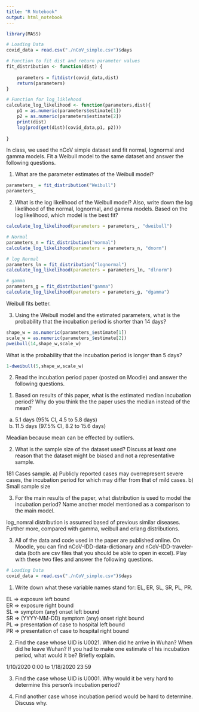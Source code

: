 ```yaml
---
title: "R Notebook"
output: html_notebook
---
```


```r
library(MASS)

# Loading Data
covid_data = read.csv("./nCoV_simple.csv")$days

# Function to fit dist and return parameter values
fit_distribution <- function(dist) {
  
    parameters = fitdistr(covid_data,dist)
    return(parameters)
}

# Function for log_liklehood
calculate_log_likelihood <- function(parameters,dist){
    p1 = as.numeric(parameters$estimate[1])
    p2 = as.numeric(parameters$estimate[2])
    print(dist)
    log(prod(get(dist)(covid_data,p1, p2)))
  
}
```

In class, we used the nCoV simple dataset and fit normal, lognormal and gamma models. Fit a Weibull model to the same dataset and answer the following questions.

(1)	What are the parameter estimates of the Weibull model?

```r
parameters_ = fit_distribution("Weibull")
parameters_

```

(2)	What is the log likelihood of the Weibull model? Also, write down the log likelihood of the normal, lognormal, and gamma models. Based on the log likelihood, which model is the best fit?

```r
calculate_log_likelihood(parameters = parameters_, "dweibull")

# Normal 
parameters_n = fit_distribution("normal")
calculate_log_likelihood(parameters = parameters_n, "dnorm")

# log Normal 
parameters_ln = fit_distribution("lognormal")
calculate_log_likelihood(parameters = parameters_ln, "dlnorm")

# gamma
parameters_g = fit_distribution("gamma")
calculate_log_likelihood(parameters = parameters_g, "dgamma")


```
Weibull fits better.

(3)	Using the Weibull model and the estimated parameters, 
what is the probability that the incubation period is shorter than 14 days? 

```r
shape_w = as.numeric(parameters_$estimate[1])
scale_w = as.numeric(parameters_$estimate[2])
pweibull(14,shape_w,scale_w)
```
What is the probability that the incubation period is longer than 5 days?
```r
1-dweibull(5,shape_w,scale_w)
```
2.	Read the incubation period paper (posted on Moodle) and answer the following questions.

(1)	Based on results of this paper, what is the estimated median incubation period? Why do you think the the paper uses the median instead of the mean?

a) 5.1 days (95% CI, 4.5 to 5.8 days)
b) 11.5 days (97.5% CI, 8.2 to 15.6 days)

Meadian because mean can be effected by outliers.

(2)	What is the sample size of the dataset used? Discuss at least one reason that the dataset might be biased and not a representative sample.

181 Cases sample.
a) Publicly reported cases may overrepresent severe cases, the incubation period for which may differ from that of mild cases.
b) Small sample size

(3)	For the main results of the paper, what distribution is used to model the incubation period? Name another model mentioned as a comparison to the main model.

log_nomral distribution is assumed based of previous similar diseases.
Further more, compared with gamma, weibull and erlang distributions.


3.	All of the data and code used in the paper are published online. On Moodle, you can find nCoV-IDD-data-dictionary and nCoV-IDD-traveler-data (both are csv files that you should be able to open in excel). Play with these two files and answer the following questions.

```r

# Loading Data
covid_data = read.csv("./nCoV_simple.csv")$days

```


(1)	Write down what these variable names stand for: EL, ER, SL, SR, PL, PR.

EL =>	exposure left bound <br>
ER	=>	exposure right bound <br>
SL	=>	symptom (any) onset left bound <br>
SR	=> (YYYY-MM-DD)	symptom (any) onset right bound <br>
PL	=>	presentation of case to hospital left bound <br>
PR	=>	presentation of case to hospital right bound <br>


(2)	Find the case whose UID is U0021. When did he arrive in Wuhan? When did he leave Wuhan? If you had to make one estimate of his incubation period, what would it be? Briefly explain.

1/10/2020 0:00 to 	1/18/2020 23:59


(3)	Find the case whose UID is U0001. Why would it be very hard to determine this person’s incubation period?

(4)	Find another case whose incubation period would be hard to determine. Discuss why.

